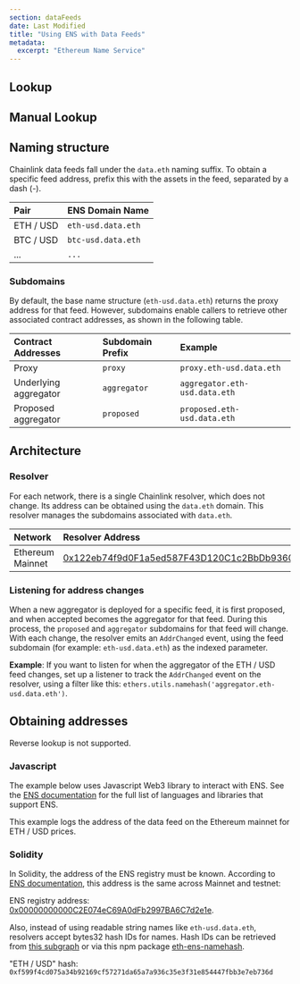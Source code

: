 ```yaml
---
section: dataFeeds
date: Last Modified
title: "Using ENS with Data Feeds"
metadata:
  excerpt: "Ethereum Name Service"
---
```



## Lookup

<EnsLookupForm client:idle />

## Manual Lookup

<EnsManualLookupForm client:idle />

## Naming structure

Chainlink data feeds fall under the `data.eth` naming suffix. To obtain a specific feed address, prefix this with the assets in the feed, separated by a dash (-).

| Pair      | ENS Domain Name    |
| :-------- | :----------------- |
| ETH / USD | `eth-usd.data.eth` |
| BTC / USD | `btc-usd.data.eth` |
| ...       | `...`              |

### Subdomains

By default, the base name structure (`eth-usd.data.eth`) returns the proxy address for that feed. However, subdomains enable callers to retrieve other associated contract addresses, as shown in the following table.

| Contract Addresses    | Subdomain Prefix | Example                       |
| :-------------------- | :--------------- | :---------------------------- |
| Proxy                 | `proxy`          | `proxy.eth-usd.data.eth`      |
| Underlying aggregator | `aggregator`     | `aggregator.eth-usd.data.eth` |
| Proposed aggregator   | `proposed`       | `proposed.eth-usd.data.eth`   |

## Architecture

### Resolver

For each network, there is a single Chainlink resolver, which does not change. Its address can be obtained using the `data.eth` domain. This resolver manages the subdomains associated with `data.eth`.

| Network          | Resolver Address                                                                                                         |
| :--------------- | :----------------------------------------------------------------------------------------------------------------------- |
| Ethereum Mainnet | [0x122eb74f9d0F1a5ed587F43D120C1c2BbDb9360B](https://app.ens.domains/address/0x122eb74f9d0F1a5ed587F43D120C1c2BbDb9360B) |

### Listening for address changes

When a new aggregator is deployed for a specific feed, it is first proposed, and when accepted becomes the aggregator for that feed. During this process, the `proposed` and `aggregator` subdomains for that feed will change. With each change, the resolver emits an `AddrChanged` event, using the feed subdomain (for example: `eth-usd.data.eth`) as the indexed parameter.

**Example**: If you want to listen for when the aggregator of the ETH / USD feed changes, set up a listener to track the `AddrChanged` event on the resolver, using a filter like this: `ethers.utils.namehash('aggregator.eth-usd.data.eth')`.

## Obtaining addresses

<Aside type="caution" title="Reverse Lookup">

Reverse lookup is not supported.

</Aside>

### Javascript

The example below uses Javascript Web3 library to interact with ENS. See the [ENS documentation](https://docs.ens.domains/dapp-developer-guide/resolving-names) for the full list of languages and libraries that support ENS.

This example logs the address of the data feed on the Ethereum mainnet for ETH / USD prices.

<CodeSample src="samples/DataFeeds/ENSConsumer.js" />

### Solidity

In Solidity, the address of the ENS registry must be known. According to [ENS documentation](https://docs.ens.domains/ens-deployments), this address is the same across Mainnet and testnet:

ENS registry address: [0x00000000000C2E074eC69A0dFb2997BA6C7d2e1e](https://etherscan.io/address/0x00000000000C2E074eC69A0dFb2997BA6C7d2e1e).

Also, instead of using readable string names like `eth-usd.data.eth`, resolvers accept bytes32 hash IDs for names. Hash IDs can be retrieved from [this subgraph](https://thegraph.com/explorer/subgraphs/5XqPmWe6gjyrJtFn9cLy237i4cWw2j9HcUJEXsP5qGtH) or via this npm package [eth-ens-namehash](https://www.npmjs.com/package/@ensdomains/eth-ens-namehash).

"ETH / USD" hash: `0xf599f4cd075a34b92169cf57271da65a7a936c35e3f31e854447fbb3e7eb736d`

<CodeSample src="samples/DataFeeds/ENSConsumer.sol" />
